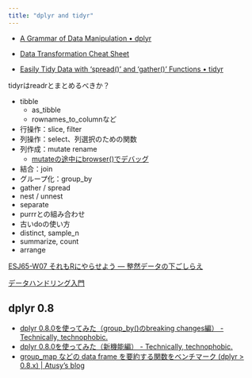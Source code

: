 ```yaml
---
title: "dplyr and tidyr"
---
```


- [A Grammar of Data Manipulation • dplyr](https://dplyr.tidyverse.org/index.html)
- [Data Transformation Cheat Sheet](https://github.com/rstudio/cheatsheets/raw/master/data-transformation.pdf)

- [Easily Tidy Data with 'spread()' and 'gather()' Functions • tidyr](https://tidyr.tidyverse.org/)

tidyrはreadrとまとめるべきか？

- tibble
  - as_tibble
  - rownames_to_columnなど
  

- 行操作：slice, filter
- 列操作：select、列選択のための関数
- 列作成：mutate rename
    - [mutateの途中にbrowser()でデバッグ](https://twitter.com/_ColinFay/status/1088022736117645314)
- 結合：join
- グループ化：group_by
- gather / spread
- nest / unnest
- separate
- purrrとの組み合わせ
- 古いdoの使い方
- distinct, sample_n 
- summarize, count
- arrange

[ESJ65-W07 それもRにやらせよう — 整然データの下ごしらえ](https://heavywatal.github.io/slides/esj65/)

[データハンドリング入門](https://kazutan.github.io/kazutanR/hands_on_170730/index.html)


## dplyr 0.8

- [dplyr 0.8.0を使ってみた（group_by()のbreaking changes編） - Technically, technophobic.](https://notchained.hatenablog.com/entry/2018/12/09/120553)
- [dplyr 0.8.0を使ってみた（新機能編） - Technically, technophobic.](https://notchained.hatenablog.com/entry/2018/12/09/160956)
- [group_map などの data frame を要約する関数をベンチマーク (dplyr > 0.8.x) | Atusy's blog](https://atusy.github.io/blog/2019/01/04/benchmarks-on-summarizing-with-dplyr/)
